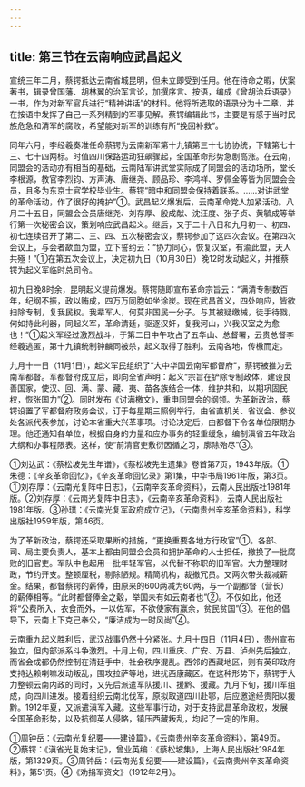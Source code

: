 ```yaml
---
---
---
```

title: 第三节在云南响应武昌起义
---



宣统三年二月，蔡锷抵达云南省城昆明，但未立即受到任用。他在待命之暇，伏案著书，辑录曾国藩、胡林翼的治军言论，加撰序言、按语，编成《曾胡治兵语录》一书，作为对新军官兵进行“精神讲话”的材料。他将所选取的语录分为十二章，并在按语中发挥了自己一系列精到的军事见解。蔡锷编辑此书，主要是有感于当时民族危急和清军的腐败，希望能对新军的训练有所“挽回补救”。

同年六月，李经羲奏准任命蔡锷为云南新军第十九镇第三十七协协统，下辖第七十三、七十四两标。时值四川保路运动狂飙骤起，全国革命形势急剧高涨。在云南，同盟会的活动亦有相当的基础，云南陆军讲武堂实际成了同盟会的活动场所，堂长李根源，教官李烈钧、方声涛、唐继尧、顾品珍、李鸿祥、罗佩金等皆为同盟会会员，且多为东京士官学校毕业生。蔡锷“暗中和同盟会保持着联系。……对讲武堂的革命活动，作了很好的掩护”①。武昌起义爆发后，云南革命党人加紧活动。八月二十五日，同盟会会员唐继尧、刘存厚、殷成献、沈汪度、张子贞、黄毓成等举行第一次秘密会议，策划响应武昌起义。继后，又于二十八日和九月初一、初四、初七连续召开了第二、三、四、五次秘密会议，蔡锷参加了这四次会议。在第四次会议上，与会者歃血为盟，立下誓约云：“协力同心，恢复汉室，有渝此盟，天人共殛！”①在第五次会议上，决定初九日（10月30日）晚12时发动起义，并推蔡锷为起义军临时总司令。

初九日晚8时余，昆明起义提前爆发。蔡锷随即宣布革命宗旨云：“满清专制数百年，纪纲不振，政以贿成，四万万同胞如坐涂炭。现在武昌首义，四处响应，皆欲扫除专制，复我民权。我辈军人，何莫非国民一分子。与其被疑缴械，徒手待戮，何如持此利器，同起义军，革命清廷，驱逐汉奸，复我河山，兴我汉室之为愈也！”①起义军经过激烈战斗，于第二日中午攻占了五华山、总督署，云贵总督李经羲逃匿，第十九镇统制钟麟同被杀，起义取得了胜利。云南各地，传檄而定。

九月十一日（11月1日），起义军民组织了“大中华国云南军都督府”，蔡锷被推为云南军都督。军都督府成立后，即向全省声明：起义“宗旨在铲除专制政体，建设良善国家，使汉、回、满、蒙、藏、夷、苗各族结合一体，维护共和，以期巩固民权，恢张国力”②。同时发布《讨满檄文》，重申同盟会的纲领。为革新政治，蔡锷设置了军都督府政务会议，订于每星期三照例举行，由省直机关、省议会、参议处各派代表参加，讨论本省重大兴革事项。讨论决定后，由都督下令各单位限期办理。他还通知各单位，根据自身的力量和应办事务的轻重缓急，编制滇省五年政治大纲和办事程限表。这样，使“前清官吏敷衍因循之习，廓除殆尽”③。

①刘达武：《蔡松坡先生年谱》，《蔡松坡先生遗集》卷首第7页，1943年版。①朱德：《辛亥革命回忆》，《辛亥革命回忆录》第1集，中华书局1961年版，第3页。①刘存厚：《云南光复阵中日志》，《云南辛亥革命资料》，云南人民出版社1981年版。②刘存厚：《云南光复阵中日志》，《云南辛亥革命资料》，云南人民出版社1981年版。③孙璞：《云南光复军政府成立记》，《云南贵州辛亥革命资料》，科学出版社1959年版，第46页。

为了革新政治，蔡锷还采取果断的措施，“更换重要各地方行政官”①。各部、司、局主要负责人，基本上都由同盟会会员和拥护革命的人士担任，撤换了一批腐败的旧官吏。军队中也起用一批年轻军官，以代替不称职的旧军官。大力整理财政，节约开支。整顿厘税，剔除陋规。精简机构，裁撤冗员。又两次带头裁减薪金。结果，都督蔡锷的薪俸，由原来的600两减为60两，与一个副都督（营长）的薪俸相等。“此时都督俸金之觳，举国未有如云南者也”②。不仅如此，他还将“公费所入，衣食而外，一以佐军，不欲使家有赢余，贫民贫国”③。在他的倡导下，云南上下克己奉公，“廉洁成为一时风尚”④。

云南重九起义胜利后，武汉战事仍然十分紧张。九月十四日（11月4日），贵州宣布独立，但内部派系斗争激烈。十月上旬，四川重庆、广安、万县、泸州先后独立，而省会成都仍然控制在清廷手中，社会秩序混乱。西邻的西藏地区，则有英印政府支持达赖喇嘛发动叛乱，围攻拉萨等地，进扰西康藏区。在这种形势下，蔡锷于大力整顿云南内政的同时，又先后派遣军队援川、援黔、援藏。九月下旬，援川军组成，向四川进发。接着组织云南北伐军，原拟取道四川赴鄂，后应邀途经贵阳以援黔。1912年夏，又派遣滇军入藏。这些军事行动，对于支持武昌革命政权，发展全国革命形势，以及抗御英人侵略，镇压西藏叛乱，均起了一定的作用。

①周钟岳：《云南光复纪要——建设篇》，《云南贵州辛亥革命资料》，第49页。②蔡锷：《滇省光复始末记》，曾业英编：《蔡松坡集》，上海人民出版社1984年版，第1329页。③周钟岳：《云南光复纪要——建设篇》，《云南贵州辛亥革命资料》，第51页。④《劝捐军资文》（1912年2月）。
